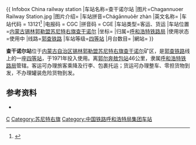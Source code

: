 {{ Infobox China railway station
|车站名称=查干诺尔站
|图片=Chagannuoer Railway Station.jpg
|图片介绍=
|车站拼音=Chágānnuòěr zhàn
|英文名称= 
|车站代码 = 13121<ref>{{cite book|title=中华人民共和国铁路车站代码（GB/T 10302-2010）|publisher=中国标准出版社|year=2010|isbn=155066140495|ignore-isbn-error=true|pages=4}}</ref>
|电报码 = CGC
|拼音码 = CGE
|车站类型=客运、货运
|车站位置={{CHN}}[[内蒙古|内蒙古]][[锡林郭勒盟|锡林郭勒盟]][[苏尼特右旗|苏尼特右旗]][[查干诺尔|查干诺尔]]
|坐标=
|归属=[[呼和浩特铁路局|呼和浩特铁路局]]
|使用状态=使用中
|线路=[[郭查铁路|郭查铁路]]
|车站等级=[[四等站_(中国大陆)|四等站]]
|月台数目=
|網站=
}}

'''查干诺尔站'''位于[[内蒙古自治区|内蒙古自治区]][[锡林郭勒盟|锡林郭勒盟]][[苏尼特右旗|苏尼特右旗]][[查干诺尔|查干诺尔]]矿区，是[[郭查铁路|郭查铁路]]线上的一座[[四等站|四等站]]，于1971年投入使用。离[[郭尔奔敖包站|郭尔奔敖包站]]46公里，隶属[[呼和浩特铁路局|呼和浩特铁路局]]管辖。客运可办理旅客乘降及行李、包裹托运；货运可办理整车、零担货物到发，不办理罐装危险货物到发。

==参考资料==
{{reflist}}
*{{Citation 
|last =孙本祥
|first =
|year=2003年
|title=《中国铁路站名词典》
|publisher=中国铁道出版社
|isbn=7-113-03941-3
}}

{{郭查铁路}}
{{China-rail-stub}}

[[Category:锡林郭勒盟铁路车站|C]]
[[Category:苏尼特右旗|Category:苏尼特右旗]]
[[Category:中国铁路呼和浩特局集团车站|Category:中国铁路呼和浩特局集团车站]]
